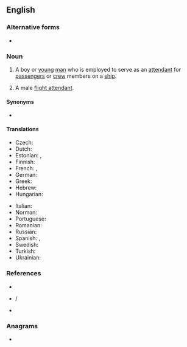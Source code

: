 {{also|cabinboy|cabin-boy}}
==English==

===Alternative forms===
* {{l|en|cabin-boy}}

===Noun===
{{en-noun}}

# {{lb|en|dated}} A boy or [[young]] [[man]] who is employed to serve as an [[attendant]] for [[passenger]]s or [[crew]] members on a [[ship]].
# {{lb|en|dated}} A male [[flight attendant]].

====Synonyms====
* {{l|en|ship's boy}}

====Translations====
{{trans-top|a boy serving on a ship}}
* Czech: {{t+|cs|plavčík|m}}
* Dutch: {{t+|nl|scheepsjongen|m}}
* Estonian: {{t|et|junga}}, {{t|et|kajutiteenija}}
* Finnish: {{t|fi|hyttipoika}}
* French: {{t+|fr|mousse|m}}, {{t+|fr|moussaillon|m}}
* German: {{t+|de|Schiffsjunge|m}}
* Greek: {{t+|el|καμαρότος|m}}
* Hebrew: {{t+|he|נַעַר תָּא|m|tr=na'ar ta}}
* Hungarian: {{t+|hu|hajósinas}}
{{trans-mid}}
* Italian: {{t+|it|mozzo|m}}
* Norman: {{t|nrf|mousse|m}}
* Portuguese: {{t+|pt|grumete|m}}
* Romanian: {{t+|ro|mus|m}}
* Russian: {{t+|ru|ю́нга|m}}
* Spanish: {{t+|es|grumete|m}}, {{t+|es|galopín|m}}
* Swedish: {{t+|sv|skeppsgosse|c}}
* Turkish: {{t+|tr|miço}}
* Ukrainian: {{t+|uk|ю́нга|m|sc=Cyrl}}
{{trans-bottom}}

===References===
* {{R:Webster 1828|cabin-boy}}
* {{R:Lexico|cabinboy}} / {{R:Lexico}}
* {{R:Dictionary.com}}

===Anagrams===
* {{anagrams|en|a=abbcinoy|babycino}}

{{C|en|Nautical|Occupations|Male people}}